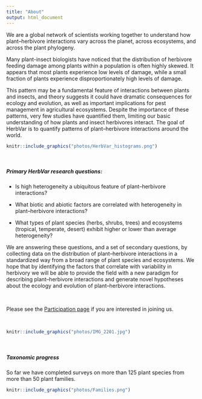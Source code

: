 ```yaml
---
title: "About"
output: html_document
---
```


We are a global network of scientists working together to understand how plant--herbivore interactions vary across the planet, across ecosystems, and across the plant phylogeny.

Many plant-insect biologists have noticed that the distribution of herbivore feeding damage among plants within a population is often highly skewed. It appears that most plants experience low levels of damage, while a small fraction of plants experience disproportionately high levels of damage. 

This pattern may be a fundamental feature of interactions between plants and insects, and theory suggests it could have dramatic consequences for ecology and evolution, as well as important implications for pest management in agricultural ecosystems. Despite the importance of these patterns, very few studies have quantified them, limiting our basic understanding of how plants and insect herbivores interact. The goal of HerbVar is to quantify patterns of plant--herbivore interactions around the world.

```r
knitr::include_graphics("photos/HerbVar_histograms.png")
```

<br>

##### Primary HerbVar research questions:
* Is high heterogeneity a ubiquitous feature of plant--herbivore interactions?

* What biotic and abiotic factors are correlated with heterogeneity in plant--herbivore interactions?

* What types of plant species (herbs, shrubs, trees) and ecosystems (tropical, temperate, desert) exhibit higher or lower than average heterogeneity?

We are answering these questions, and a set of secondary questions, by collecting data on the distribution of plant--herbivore interactions in a standardized way from a broad range of plant species and ecosystems. We hope that by identifying the factors that correlate with variability in herbivory we will be able to provide the field with a new paradigm for describing plant--herbivore interactions and generate novel hypotheses about the ecology and evolution of plant--herbivore interactions.

<br>

Please see the [Participation page](participation.html) if you are interested in joining us.

<br>

```r
knitr::include_graphics("photos/IMG_2201.jpg")
```

<br>

##### Taxonomic progress

So far we have completed surveys on more than 125 plant species from more than 50 plant families.

```r
knitr::include_graphics("photos/Families.png")
```


